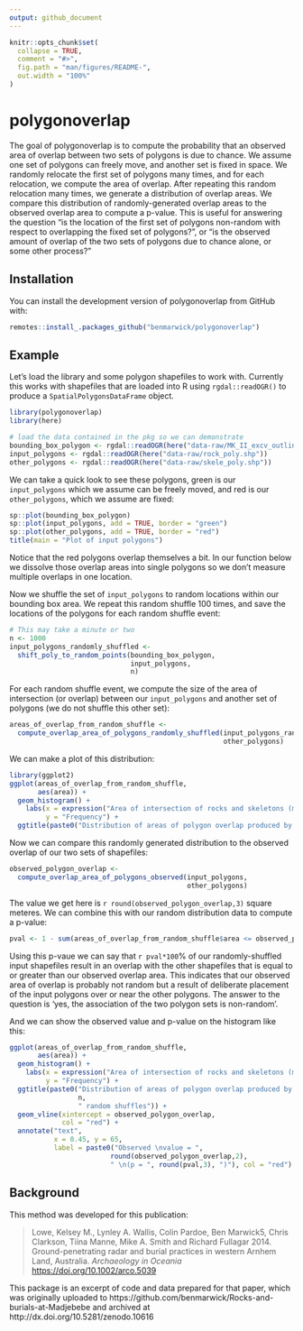 ```yaml
---
output: github_document
---
```


<!-- README.md is generated from README.Rmd. Please edit that file -->

```r
knitr::opts_chunk$set(
  collapse = TRUE,
  comment = "#>",
  fig.path = "man/figures/README-",
  out.width = "100%"
)
```

# polygonoverlap

<!-- badges: start -->
<!-- badges: end -->

The goal of polygonoverlap is to compute the probability that an observed area of overlap between two sets of polygons is due to chance. We assume one set of polygons can freely move, and another set is fixed in space. We randomly relocate the first set of polygons many times, and for each relocation, we compute the area of overlap. After repeating this random relocation many times, we generate a distribution of overlap areas. We compare this distribution of randomly-generated overlap areas to the observed overlap area to compute a p-value. This is useful for answering the question "is the location of the first set of polygons non-random with respect to overlapping the fixed set of polygons?", or "is the observed amount of overlap of the two sets of polygons due to chance alone, or some other process?"

## Installation

You can install the development version of polygonoverlap from GitHub with:

``` r
remotes::install_.packages_github("benmarwick/polygonoverlap")
```

## Example

Let's load the library and some polygon shapefiles to work with. Currently this works with shapefiles that are loaded into R using `rgdal::readOGR()` to produce a `SpatialPolygonsDataFrame` object. 

```r
library(polygonoverlap)
library(here)
```

```r
# load the data contained in the pkg so we can demonstrate
bounding_box_polygon <- rgdal::readOGR(here("data-raw/MK_II_excv_outline.shp"))
input_polygons <- rgdal::readOGR(here("data-raw/rock_poly.shp"))
other_polygons <- rgdal::readOGR(here("data-raw/skele_poly.shp"))
```

We can take a quick look to see these polygons, green is our `input_polygons` which we assume can be freely moved, and red is our `other_polygons`, which we assume are fixed:

```r
sp::plot(bounding_box_polygon)
sp::plot(input_polygons, add = TRUE, border = "green")
sp::plot(other_polygons, add = TRUE, border = "red")
title(main = "Plot of input polygons")
```

Notice that the red polygons overlap themselves a bit. In our function below we dissolve those overlap areas into single polygons so we don't measure multiple overlaps in one location. 

Now we shuffle the set of `input_polygons` to random locations within our bounding box area. We repeat this random shuffle 100 times, and save the locations of the polygons for each random shuffle event:

```r
# This may take a minute or two
n <- 1000
input_polygons_randomly_shuffled <- 
  shift_poly_to_random_points(bounding_box_polygon,
                              input_polygons,
                              n)
```

For each random shuffle event, we compute the size of the area of intersection (or overlap) between our `input_polygons` and another set of polygons (we do not shuffle this other set):

```r
areas_of_overlap_from_random_shuffle <- 
  compute_overlap_area_of_polygons_randomly_shuffled(input_polygons_randomly_shuffled, 
                                                     other_polygons)
```

We can make a plot of this distribution:

```r
library(ggplot2)
ggplot(areas_of_overlap_from_random_shuffle,
       aes(area)) +
  geom_histogram() + 
    labs(x = expression("Area of intersection of rocks and skeletons (m"^2*")"),
         y = "Frequency") +
  ggtitle(paste0("Distribution of areas of polygon overlap produced by ", n, " random shuffles"))
```

Now we can compare this randomly generated distribution to the observed overlap of our two sets of shapefiles:

```r
observed_polygon_overlap <- 
  compute_overlap_area_of_polygons_observed(input_polygons, 
                                            other_polygons)
```

The value we get here is `r round(observed_polygon_overlap,3)` square meteres. We can combine this with our random distribution data to compute a p-value:

```r
pval <- 1 - sum(areas_of_overlap_from_random_shuffle$area <= observed_polygon_overlap) / n
```

Using this p-vaue we can say that `r pval*100`% of our randomly-shuffled input shapefiles result in an overlap with the other shapefiles that is equal to or greater than our observed overlap area. This indicates that our observed area of overlap is probably not random but a result of deliberate placement of the input polygons over or near the other polygons. The answer to the question is 'yes, the association of the two polygon sets is non-random'.

And we can show the observed value and p-value on the histogram like this:

```r
ggplot(areas_of_overlap_from_random_shuffle,
       aes(area)) +
  geom_histogram() + 
    labs(x = expression("Area of intersection of rocks and skeletons (m"^2*")"),
         y = "Frequency") +
  ggtitle(paste0("Distribution of areas of polygon overlap produced by ", 
                 n, 
                 " random shuffles")) + 
  geom_vline(xintercept = observed_polygon_overlap, 
             col = "red") + 
  annotate("text", 
           x = 0.45, y = 65, 
           label = paste0("Observed \nvalue = ",
                         round(observed_polygon_overlap,2), 
                         " \n(p = ", round(pval,3), ")"), col = "red")
```

## Background

This method was developed for this publication:

> Lowe, Kelsey M., Lynley A. Wallis, Colin Pardoe, Ben Marwick5, Chris Clarkson, Tiina Manne, Mike A. Smith and Richard Fullagar 2014. Ground-penetrating radar and burial practices in western Arnhem Land, Australia. _Archaeology in Oceania_ <https://doi.org/10.1002/arco.5039>

This package is an excerpt of code and data prepared for that paper, which was originally uploaded to  https://github.com/benmarwick/Rocks-and-burials-at-Madjebebe and archived at http://dx.doi.org/10.5281/zenodo.10616

